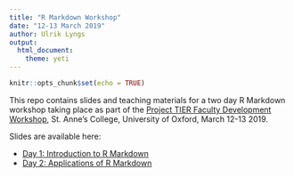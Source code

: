 ```yaml
---
title: "R Markdown Workshop"
date: "12-13 March 2019"
author: Ulrik Lyngs
output: 
  html_document:
    theme: yeti
---
```


```r
knitr::opts_chunk$set(echo = TRUE)
```

This repo contains slides and teaching materials for a two day R Markdown workshop taking place as part of the [Project TIER Faculty Development Workshop](https://www.projecttier.org/fellowships-and-workshops/faculty-development-workshops/#about-project-tier-faculty-development-workshops), St. Anne's College, University of Oxford, March 12-13 2019.

Slides are available here:

- [Day 1: Introduction to R Markdown](slides/Day1.html)
- [Day 2: Applications of R Markdown](slides/Day2.html)
